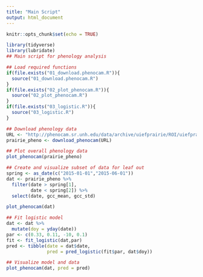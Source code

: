 ```yaml
---
title: "Main Script"
output: html_document
---
```


```r
knitr::opts_chunk$set(echo = TRUE)
```

```r
library(tidyverse)
library(lubridate)
## Main script for phenology analysis

## Load required functions
if(file.exists("01_download.phenocam.R")){
  source("01_download.phenocam.R")
}
if(file.exists("02_plot_phenocam.R")){
  source("02_plot_phenocam.R")
}
if(file.exists("03_logistic.R")){
  source("03_logistic.R")
}          

## Download phenology data
URL <- "http://phenocam.sr.unh.edu/data/archive/uiefprairie/ROI/uiefprairie_GR_1000_1day.csv"
prairie_pheno <- download_phenocam(URL)

## Plot overall phenology data
plot_phenocam(prairie_pheno)

## Create and visualize subset of data for leaf out
spring <- as_date(c("2015-01-01","2015-06-01"))
dat <- prairie_pheno %>% 
  filter(date > spring[1], 
         date < spring[2]) %>% 
  select(date, gcc_mean, gcc_std)

plot_phenocam(dat)

## Fit logistic model
dat <- dat %>% 
  mutate(doy = yday(date))
par <- c(0.33, 0.11, -10, 0.1)
fit <- fit_logistic(dat,par)
pred <- tibble(date = dat$date,
               pred = pred_logistic(fit$par, dat$doy))

## Visualize model and data
plot_phenocam(dat, pred = pred)
```

